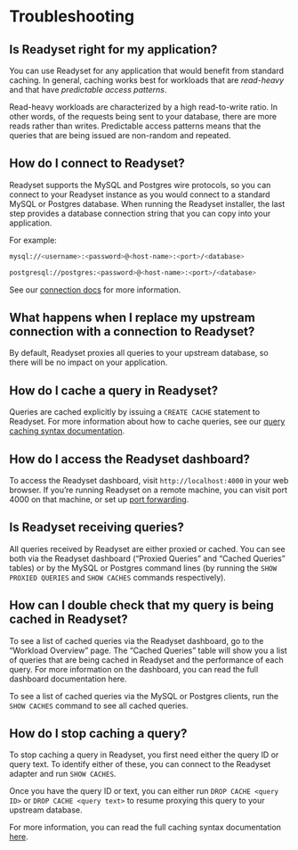 # Troubleshooting

## Is Readyset right for my application?
You can use Readyset for any application that would benefit from standard caching. In general, caching works best 
for workloads that are *read-heavy* and that have *predictable access patterns*.

Read-heavy workloads are characterized by a high read-to-write ratio. In other words, of the requests being sent to your database, 
there are more reads rather than writes. Predictable access patterns means that the queries that are being issued are non-random and repeated.

## How do I connect to Readyset? 
Readyset supports the MySQL and Postgres wire protocols, so you can connect to your Readyset instance as you 
would connect to a standard MySQL or Postgres database. When running the Readyset installer, the last step provides a database connection 
string that you can copy into your application.  

For example: 
```sh
mysql://<username>:<password>@<host-name>:<port>/<database>
```
```sh
postgresql://postgres:<password>@<host-name>:<port>/<database>
 ```
See our [connection docs](/connecting) for more information.

## What happens when I replace my upstream connection with a connection to Readyset?
By default, Readyset proxies all queries to your upstream database, so there will be no impact on your application.

## How do I cache a query in Readyset? 
Queries are cached explicitly by issuing a `CREATE CACHE` statement to Readyset. For more information about how to cache 
queries, see our [query caching syntax documentation](/using/caching).

## How do I access the Readyset dashboard? 
To access the Readyset dashboard, visit `http://localhost:4000` in your web browser. If you’re running Readyset on a remote 
machine, you can visit port 4000 on that machine, or set up [port forwarding](/using/dashboard#port-forwarding).

## Is Readyset receiving queries?
All queries received by Readyset are either proxied or cached. You can see both via the Readyset dashboard (“Proxied Queries” and 
“Cached Queries” tables) or by the MySQL or Postgres command lines (by running the `SHOW PROXIED QUERIES` and `SHOW CACHES` 
commands respectively).  

## How can I double check that my query is being cached in Readyset? 
To see a list of cached queries via the Readyset dashboard, go to the “Workload Overview” page. The “Cached Queries” table  will 
show you a list of queries that are being cached in Readyset and the performance of each query. For more information on the dashboard, 
you can read the full dashboard documentation here.

To see a list of cached queries via the MySQL or Postgres clients, run the `SHOW CACHES` command to see all cached queries.

## How do I stop caching a query?
To stop caching a query in Readyset, you first need either the query ID or query text. To identify either of these, you can connect to the 
Readyset adapter and run `SHOW CACHES`. 

Once you have the query ID or text, you can either run `DROP CACHE <query ID>` or `DROP CACHE <query text>` to resume proxying this query to
your upstream database.

For more information, you can read the full caching syntax documentation [here](/using/caching).
